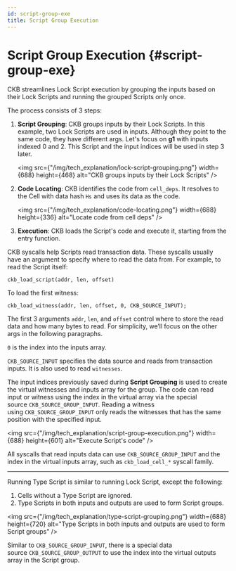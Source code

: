 ```yaml
---
id: script-group-exe
title: Script Group Execution
---
```



# Script Group Execution {#script-group-exe}

CKB streamlines <Tooltip>Lock Script</Tooltip> execution by grouping the inputs based on their Lock Scripts and running the grouped Scripts only once.

The process consists of 3 steps:

1. **Script Grouping**: CKB groups inputs by their Lock Scripts. In this example, two Lock Scripts are used in inputs. Although they point to the same code, they have different args. Let's focus on **g1** with inputs indexed 0 and 2. This Script and the input indices will be used in step 3 later.

   <img
     src={"/img/tech_explanation/lock-script-grouping.png"}
     width={688}
     height={468}
     alt="CKB groups inputs by their Lock Scripts"
   />

2. **Code Locating**: CKB identifies the code from `cell_deps`. It resolves to the Cell with data hash `Hs` and uses its data as the code.

   <img
     src={"/img/tech_explanation/code-locating.png"}
     width={688}
     height={336}
     alt="Locate code from cell deps"
   />

3. **Execution**: CKB loads the Script's code and execute it, starting from the entry function.

CKB syscalls help Scripts read transaction data. These syscalls usually have an argument to specify where to read the data from. For example, to read the Script itself:

```
ckb_load_script(addr, len, offset)
```

To load the first witness:

```
ckb_load_witness(addr, len, offset, 0, CKB_SOURCE_INPUT);
```

The first 3 arguments `addr`, `len`, and `offset` control where to store the read data and how many bytes to read. For simplicity, we’ll focus on the other args in the following paragraphs.

`0` is the index into the inputs array.

`CKB_SOURCE_INPUT` specifies the data source and reads from transaction inputs. It is also used to read `witnesses`.

The input indices previously saved during **Script Grouping** is used to create the virtual witnesses and inputs array for the group. The code can read input or witness using the index in the virtual array via the special source `CKB_SOURCE_GROUP_INPUT`. Reading a witness using `CKB_SOURCE_GROUP_INPUT` only reads the witnesses that has the same position with the specified input.

<img
  src={"/img/tech_explanation/script-group-execution.png"}
  width={688}
  height={601}
  alt="Execute Script's code"
/>

All syscalls that read inputs data can use `CKB_SOURCE_GROUP_INPUT` and the index in the virtual inputs array, such as `ckb_load_cell_*` syscall family.

---

Running Type Script is similar to running Lock Script, except the following:

1. Cells without a Type Script are ignored.
2. Type Scripts in both inputs and outputs are used to form Script groups.

<img
  src={"/img/tech_explanation/type-script-grouping.png"}
  width={688}
  height={720}
  alt="Type Scripts in both inputs and outputs are used to form Script groups"
/>

Similar to `CKB_SOURCE_GROUP_INPUT`, there is a special data source `CKB_SOURCE_GROUP_OUTPUT` to use the index into the virtual outputs array in the Script group.
